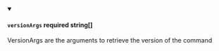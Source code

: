 
<details className="config-field" data-expandable="false" open>
<summary>

#### `versionArgs` <span class="config-field-required" data-required="false">required</span> <span class="config-field-type">string[]</span> <span class="config-field-default"></span>

VersionArgs are the arguments to retrieve the version of the command

</summary>



</details>
